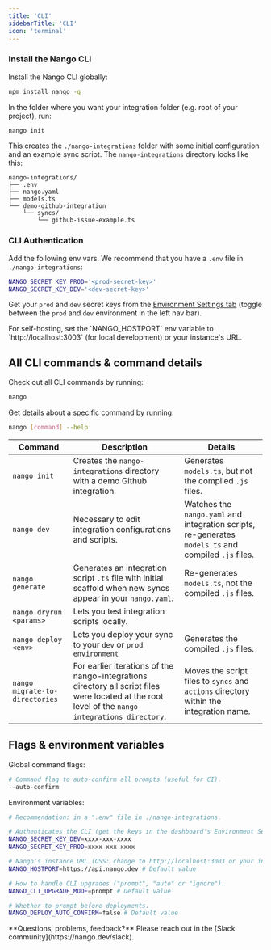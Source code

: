 ```yaml
---
title: 'CLI'
sidebarTitle: 'CLI'
icon: 'terminal'
---
```


### Install the Nango CLI

Install the Nango CLI globally:
```bash
npm install nango -g
```

In the folder where you want your integration folder (e.g. root of your project), run:
```bash
nango init
```

This creates the `./nango-integrations` folder with some initial configuration and an example
sync script. The `nango-integrations` directory looks like this:
```
nango-integrations/
├── .env
├── nango.yaml
├── models.ts
└── demo-github-integration
    └── syncs/
        └── github-issue-example.ts
```

### CLI Authentication

Add the following env vars. We recommend that you have a `.env` file in `./nango-integrations`:
```bash
NANGO_SECRET_KEY_PROD='<prod-secret-key>'
NANGO_SECRET_KEY_DEV='<dev-secret-key>'
```

Get your `prod` and `dev` secret keys from the [Environment Settings tab](https://app.nango.dev/environment-settings) (toggle between the `prod` and `dev` environment in the left nav bar).

<Info>
For self-hosting, set the `NANGO_HOSTPORT` env variable to `http://localhost:3003` (for local development) or your instance's URL.
</Info>

## All CLI commands & command details

Check out all CLI commands by running:
```bash
nango
```

Get details about a specific command by running:
```bash
nango [command] --help
```

| Command                        | Description                                                                                                                                       | Details                                                                                              |
| -                              | -                                                                                                                                                 | -                                                                                                    |
| `nango init`                   | Creates the `nango-integrations` directory with a demo Github integration.                                                                        | Generates `models.ts`, but not the compiled `.js` files.                                             |
| `nango dev`                    | Necessary to edit integration configurations and scripts.                                                                                         | Watches the `nango.yaml` and integration scripts, re-generates `models.ts` and compiled `.js` files. |
| `nango generate`               | Generates an integration script `.ts` file with initial scaffold when new syncs appear in your `nango.yaml`.                                      | Re-generates `models.ts`, not the compiled `.js` files.                                              |
| `nango dryrun <params>`        | Lets you test integration scripts locally.                                                                                                        |                                                                                                      |
| `nango deploy <env>`           | Lets you deploy your sync to your `dev` or `prod environment`                                                                                     | Generates the compiled `.js` files.                                                                  |
| `nango migrate-to-directories` | For earlier iterations of the nango-integrations directory all script files were located at the root level of the `nango-integrations directory`. | Moves the script files to `syncs` and `actions` directory within the integration name.               |


## Flags & environment variables

Global command flags:

```bash
# Command flag to auto-confirm all prompts (useful for CI).
--auto-confirm
```

Environment variables:
```bash
# Recommendation: in a ".env" file in ./nango-integrations.

# Authenticates the CLI (get the keys in the dashboard's Environment Settings).
NANGO_SECRET_KEY_DEV=xxxx-xxx-xxxx
NANGO_SECRET_KEY_PROD=xxxx-xxx-xxxx

# Nango's instance URL (OSS: change to http://localhost:3003 or your instance URL).
NANGO_HOSTPORT=https://api.nango.dev # Default value

# How to handle CLI upgrades ("prompt", "auto" or "ignore").
NANGO_CLI_UPGRADE_MODE=prompt # Default value

# Whether to prompt before deployments.
NANGO_DEPLOY_AUTO_CONFIRM=false # Default value
```

<Tip>
**Questions, problems, feedback?** Please reach out in the [Slack community](https://nango.dev/slack).
</Tip>

